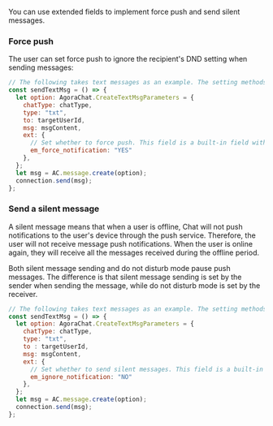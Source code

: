<PlatformWrapper platform="web">

You can use extended fields to implement force push and send silent messages.

### Force push

The user can set force push to ignore the recipient's DND setting when sending messages:

```javascript
// The following takes text messages as an example. The setting methods for other types of messages are the same.
const sendTextMsg = () => {
  let option: AgoraChat.CreateTextMsgParameters = {
    chatType: chatType,
    type: "txt",
    to: targetUserId,
    msg: msgContent,
    ext: {
      // Set whether to force push. This field is a built-in field with the following values: `YES`: force push; (default) `NO`: non-force push.
      em_force_notification: "YES"
    },
  };
  let msg = AC.message.create(option);
  connection.send(msg);
};
```

### Send a silent message

A silent message means that when a user is offline, Chat will not push notifications to the user's device through the push service. Therefore, the user will not receive message push notifications. When the user is online again, they will receive all the messages received during the offline period.

Both silent message sending and do not disturb mode pause push messages. The difference is that silent message sending is set by the sender when sending the message, while do not disturb mode is set by the receiver.

```javascript
// The following takes text messages as an example. The setting methods for other types of messages are the same.
const sendTextMsg = () => {
  let option: AgoraChat.CreateTextMsgParameters = {
    chatType: chatType,
    type: "txt",
    to : targetUserId,
    msg: msgContent,
    ext: {
      // Set whether to send silent messages. This field is a built-in field with the following values: `YES`: send silent messages; (default) `NO`: push the message.
      em_ignore_notification: "NO"
    },
  };
  let msg = AC.message.create(option);
  connection.send(msg);
};
```

</PlatformWrapper>